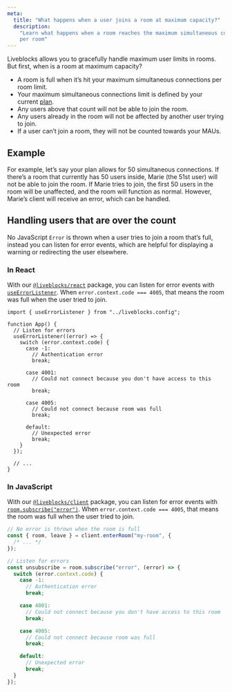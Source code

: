 ```yaml
---
meta:
  title: "What happens when a user joins a room at maximum capacity?"
  description:
    "Learn what happens when a room reaches the maximum simultaneous connections
    per room"
---
```


Liveblocks allows you to gracefully handle maximum user limits in rooms. But
first, when is a room at maximum capacity?

- A room is full when it’s hit your maximum simultaneous connections per room
  limit.
- Your maximum simultaneous connections limit is defined by your current
  [plan](/pricing).
- Any users above that count will not be able to join the room.
- Any users already in the room will not be affected by another user trying to
  join.
- If a user can’t join a room, they will not be counted towards your MAUs.

## Example

For example, let’s say your plan allows for 50 simultaneous connections. If
there’s a room that currently has 50 users inside, Marie (the 51st user) will
not be able to join the room. If Marie tries to join, the first 50 users in the
room will be unaffected, and the room will function as normal. However, Marie’s
client will receive an error, which can be handled.

## Handling users that are over the count

No JavaScript `Error` is thrown when a user tries to join a room that’s full,
instead you can listen for error events, which are helpful for displaying a
warning or redirecting the user elsewhere.

### In React

With our
[`@liveblocks/react`](https://liveblocks.io/docs/api-reference/liveblocks-react)
package, you can listen for error events with
[`useErrorListener`](/docs/api-reference/liveblocks-react#useErrorListener).
When `error.context.code === 4005`, that means the room was full when the user
tried to join.

```tsx highlight="15-17"
import { useErrorListener } from "../liveblocks.config";

function App() {
  // Listen for errors
  useErrorListener((error) => {
    switch (error.context.code) {
      case -1:
        // Authentication error
        break;

      case 4001:
        // Could not connect because you don't have access to this room
        break;

      case 4005:
        // Could not connect because room was full
        break;

      default:
        // Unexpected error
        break;
    }
  });

  // ...
}
```

### In JavaScript

With our [`@liveblocks/client`](/docs/api-reference/liveblocks-client) package,
you can listen for error events with
[`room.subscribe("error")`](/docs/api-reference/liveblocks-client#Room.subscribe.error).
When `error.context.code === 4005`, that means the room was full when the user
tried to join.

```ts highlight="17-19"
// No error is thrown when the room is full
const { room, leave } = client.enterRoom("my-room", {
  /* ... */
});

// Listen for errors
const unsubscribe = room.subscribe("error", (error) => {
  switch (error.context.code) {
    case -1:
      // Authentication error
      break;

    case 4001:
      // Could not connect because you don't have access to this room
      break;

    case 4005:
      // Could not connect because room was full
      break;

    default:
      // Unexpected error
      break;
  }
});
```
